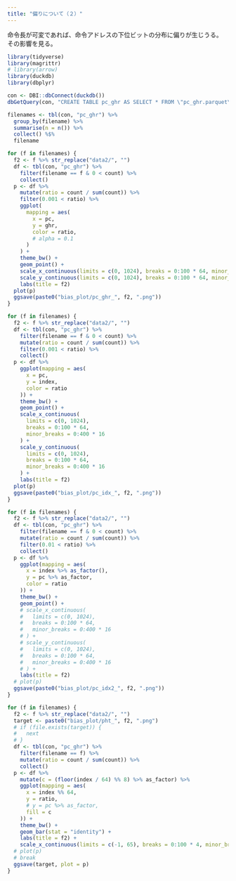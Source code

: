 ```yaml
---
title: "偏りについて（２）"
---
```


命令長が可変であれば、命令アドレスの下位ビットの分布に偏りが生じうる。
その影響を見る。


```r
library(tidyverse)
library(magrittr)
# library(arrow)
library(duckdb)
library(dbplyr)
```

```r
con <- DBI::dbConnect(duckdb())
dbGetQuery(con, "CREATE TABLE pc_ghr AS SELECT * FROM \"pc_ghr.parquet\"")
```


```r
filenames <- tbl(con, "pc_ghr") %>%
  group_by(filename) %>%
  summarise(n = n()) %>%
  collect() %$%
  filename
```

```r
for (f in filenames) {
  f2 <- f %>% str_replace("data2/", "")
  df <- tbl(con, "pc_ghr") %>%
    filter(filename == f & 0 < count) %>%
    collect()
  p <- df %>%
    mutate(ratio = count / sum(count)) %>%
    filter(0.001 < ratio) %>%
    ggplot(
      mapping = aes(
        x = pc,
        y = ghr,
        color = ratio,
        # alpha = 0.1
      )
    ) +
    theme_bw() +
    geom_point() +
    scale_x_continuous(limits = c(0, 1024), breaks = 0:100 * 64, minor_breaks = 0:400 * 16) +
    scale_y_continuous(limits = c(0, 1024), breaks = 0:100 * 64, minor_breaks = 0:400 * 16) +
    labs(title = f2)
  plot(p)
  ggsave(paste0("bias_plot/pc_ghr_", f2, ".png"))
}
```



```r
for (f in filenames) {
  f2 <- f %>% str_replace("data2/", "")
  df <- tbl(con, "pc_ghr") %>%
    filter(filename == f & 0 < count) %>%
    mutate(ratio = count / sum(count)) %>%
    filter(0.001 < ratio) %>%
    collect()
  p <- df %>%
    ggplot(mapping = aes(
      x = pc,
      y = index,
      color = ratio
    )) +
    theme_bw() +
    geom_point() +
    scale_x_continuous(
      limits = c(0, 1024),
      breaks = 0:100 * 64,
      minor_breaks = 0:400 * 16
    ) +
    scale_y_continuous(
      limits = c(0, 1024),
      breaks = 0:100 * 64,
      minor_breaks = 0:400 * 16
    ) +
    labs(title = f2)
  plot(p)
  ggsave(paste0("bias_plot/pc_idx_", f2, ".png"))
}
```


```r
for (f in filenames) {
  f2 <- f %>% str_replace("data2/", "")
  df <- tbl(con, "pc_ghr") %>%
    filter(filename == f & 0 < count) %>%
    mutate(ratio = count / sum(count)) %>%
    filter(0.01 < ratio) %>%
    collect()
  p <- df %>%
    ggplot(mapping = aes(
      x = index %>% as_factor(),
      y = pc %>% as_factor,
      color = ratio
    )) +
    theme_bw() +
    geom_point() +
    # scale_x_continuous(
    #   limits = c(0, 1024),
    #   breaks = 0:100 * 64,
    #   minor_breaks = 0:400 * 16
    # ) +
    # scale_y_continuous(
    #   limits = c(0, 1024),
    #   breaks = 0:100 * 64,
    #   minor_breaks = 0:400 * 16
    # ) +
    labs(title = f2)
  # plot(p)
  ggsave(paste0("bias_plot/pc_idx2_", f2, ".png"))
}
```





```r
for (f in filenames) {
  f2 <- f %>% str_replace("data2/", "")
  target <- paste0("bias_plot/pht_", f2, ".png")
  # if (file.exists(target)) {
  #   next
  # }
  df <- tbl(con, "pc_ghr") %>%
    filter(filename == f) %>%
    mutate(ratio = count / sum(count)) %>%
    collect()
  p <- df %>%
    mutate(c = (floor(index / 64) %% 8) %>% as_factor) %>%
    ggplot(mapping = aes(
      x = index %% 64,
      y = ratio,
      # y = pc %>% as_factor,
      fill = c
    )) +
    theme_bw() +
    geom_bar(stat = "identity") +
    labs(title = f2) +
    scale_x_continuous(limits = c(-1, 65), breaks = 0:100 * 4, minor_breaks = 0:100 * 1)
  # plot(p)
  # break
  ggsave(target, plot = p)
}
```



















